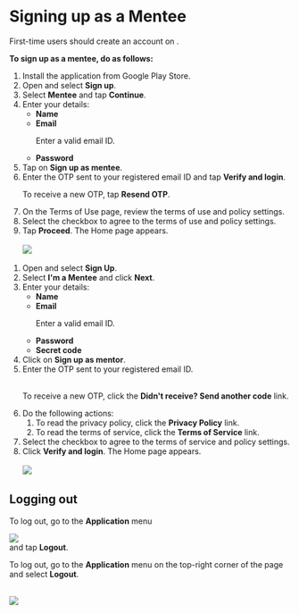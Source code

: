 
# Signing up as a Mentee

First-time users should create an account on <PartialExample mentored />.

<b>To sign up as a mentee, do as follows:</b>

<Tabs>
<TabItem value="mentored mobile application" label="Mobile App" default>
    <ol>
        <li>Install the <PartialExample mentored /> application from Google Play Store.
        </li>
        <li>Open <PartialExample mentored /> and select <b>Sign up</b>.
        </li>
        <li> Select <b>Mentee</b> and tap <b>Continue</b>.</li>
        <li>Enter your details:
            <ul>
                <li><b>Name
                </b></li>
                <li><b>Email
                </b>
                    <Admonition type="note">
                        <p>Enter a valid email ID.</p>
                    </Admonition>
                </li>
                <li><b>Password</b></li>
            </ul>
        </li>
        <li>Tap on <b>Sign up as mentee</b>.
        </li>
        <li>Enter the OTP sent to your registered email ID and tap <b>Verify and login</b>.
            <Admonition type="tip">
                <p>To receive a new OTP, tap <b>Resend OTP</b>.</p>
            </Admonition>
        </li>
        <li>On the Terms of Use page, review the terms of use and policy settings.</li>
        <li>Select the checkbox to agree to the terms of use and policy settings.</li>
        <li>Tap <b>Proceed</b>. The Home page appears.
        <br />
        <br />
            <img src={MenteeHome} />
        </li>
    </ol>
</TabItem>
<TabItem value="mentored portal" label="Web Portal">
<ol>
<li>Open <PartialExample mentored /> and select <b>Sign Up</b>.</li>
<li>Select <b>I'm a Mentee</b> and click <b>Next</b>.</li> 
<li>Enter your details:
    <ul>
    <li><b>Name</b></li>
    <li><b>Email</b>
        <Admonition type="note">
        <p>Enter a valid email ID.</p>
        </Admonition>
    </li>
    <li><b>Password</b></li>
    <li><b>Secret code</b></li>
    </ul>
</li>
<li>Click on <b>Sign up as mentor</b>.</li>
<li>Enter the OTP sent to your registered email ID.</li>
<br />
  <Admonition type="tip">
  <p>To receive a new OTP, click the <b>Didn't receive? Send another code</b> link.</p>
  </Admonition>
<li>Do the following actions:
    <ol>
    <li>To read the privacy policy, click the <b>Privacy Policy</b> link.</li>
    <li>To read the terms of service, click the <b>Terms of Service</b> link.</li>
    </ol>
</li>
<li>Select the checkbox to agree to the terms of service and policy settings.</li>
<li>Click <b>Verify and login</b>. The Home page appears.
<br />
<br />
<img src={PortalHomeMentee} />
</li>
</ol>
</TabItem>
</Tabs>

## Logging out

<Tabs>
<TabItem value="mentored mobile application" label="Mobile App" default>
<p>To log out, go to the <b>Application</b> menu <div class="inlineImg"><img src={BurgerMenu}/></div> and tap <b>Logout</b>.</p>
</TabItem>
<TabItem value="mentored portal" label="Web Portal" default>
<p>To log out, go to the <b>Application</b> menu on the top-right corner of the page and select <b>Logout</b>.</p>
<br />
<img src={PortalApplicationMenu} />
</TabItem>
</Tabs>
